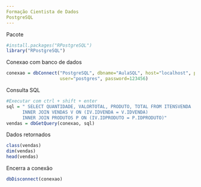 ---
Formação Cientista de Dados
PostgreSQL
---
Pacote
```{r}
#install.packages("RPostgreSQL")
library("RPostgreSQL")
```
Conexao com banco de dados
```{r}
conexao = dbConnect("PostgreSQL", dbname="AulaSQL", host="localhost", port=5432,
                    user="postgres", password=123456)
```
Consulta SQL
```{r}
#Executar com ctrl + shift + enter
sql = " SELECT QUANTIDADE, VALORTOTAL, PRODUTO, TOTAL FROM ITENSVENDA  IV
      INNER JOIN VENDAS V ON (IV.IDVENDA = V.IDVENDA) 
      INNER JOIN PRODUTOS P ON (IV.IDPRODUTO = P.IDPRODUTO)"
vendas = dbGetQuery(conexao, sql)
```
Dados retornados
```{r}
class(vendas)
dim(vendas)
head(vendas)
```
Encerra a conexão
```{r}
dbDisconnect(conexao)
```
